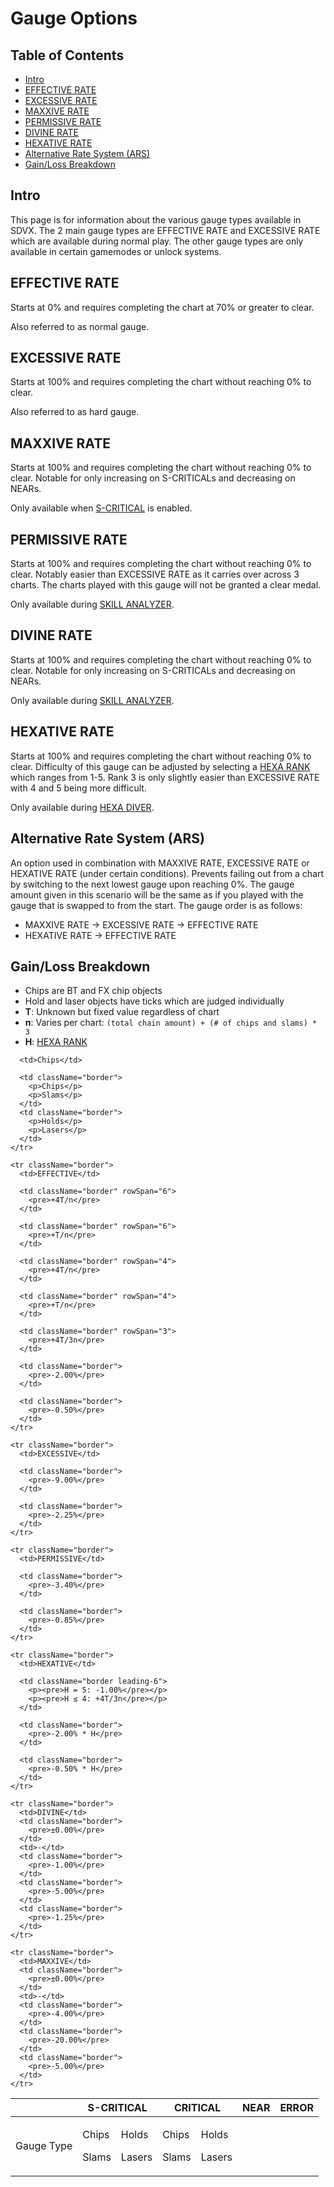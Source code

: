 # Gauge Options

## Table of Contents
- [Intro](#intro)
- [EFFECTIVE RATE](#effective-rate)
- [EXCESSIVE RATE](#excessive-rate)
- [MAXXIVE RATE](#maxxive-rate)
- [PERMISSIVE RATE](#permissive-rate)
- [DIVINE RATE](#divine-rate)
- [HEXATIVE RATE](#hexative-rate)
- [Alternative Rate System (ARS)](#alternative-rate-system-ars)
- [Gain/Loss Breakdown](#gainloss-breakdown)

## Intro
This page is for information about the various gauge types available in SDVX. The 2 main gauge types are EFFECTIVE RATE and EXCESSIVE RATE which are available during normal play. The other gauge types are only available in certain gamemodes or unlock systems.

## EFFECTIVE RATE
Starts at 0% and requires completing the chart at 70% or greater to clear.

Also referred to as normal gauge.

## EXCESSIVE RATE
Starts at 100% and requires completing the chart without reaching 0% to clear.

Also referred to as hard gauge.

## MAXXIVE RATE
Starts at 100% and requires completing the chart without reaching 0% to clear. Notable for only increasing on S-CRITICALs and decreasing on NEARs.

Only available when [S-CRITICAL](/startingout/options#s-critical) is enabled.

## PERMISSIVE RATE
Starts at 100% and requires completing the chart without reaching 0% to clear. Notably easier than EXCESSIVE RATE as it carries over across 3 charts. The charts played with this gauge will not be granted a clear medal.

Only available during [SKILL ANALYZER](/compendium/gamemodes#skill-analyzer).

## DIVINE RATE
Starts at 100% and requires completing the chart without reaching 0% to clear. Notable for only increasing on S-CRITICALs and decreasing on NEARs.

Only available during [SKILL ANALYZER](/compendium/gamemodes#skill-analyzer).

## HEXATIVE RATE
Starts at 100% and requires completing the chart without reaching 0% to clear. Difficulty of this gauge can be adjusted by selecting a [HEXA RANK](/compendium/unlocks#hexadiver) which ranges from 1-5. Rank 3 is only slightly easier than EXCESSIVE RATE with 4 and 5 being more difficult.

Only available during [HEXA DIVER](/compendium/unlocks#hexadiver).

## Alternative Rate System (ARS)
An option used in combination with MAXXIVE RATE, EXCESSIVE RATE or HEXATIVE RATE (under certain conditions). Prevents failing out from a chart by switching to the next lowest gauge upon reaching 0%. The gauge amount given in this scenario will be the same as if you played with the gauge that is swapped to from the start. The gauge order is as follows:

- MAXXIVE RATE -> EXCESSIVE RATE -> EFFECTIVE RATE
- HEXATIVE RATE -> EFFECTIVE RATE


## Gain/Loss Breakdown

- Chips are BT and FX chip objects
- Hold and laser objects have ticks which are judged individually
- **T**: Unknown but fixed value regardless of chart
- **n**: Varies per chart: `(total chain amount) + (# of chips and slams) * 3`
- **H**: [HEXA RANK](/compendium/unlocks#hexadiver)

<table className="border w-full mt-4 text-center align-middle">
  <thead>
    <tr>
      <th></th>
      <th className="border" colSpan="2">S-CRITICAL</th>
      <th className="border" colSpan="2">CRITICAL</th>
      <th className="border">NEAR</th>
      <th className="border" colSpan="2">ERROR</th>
    </tr>
  </thead>
  <tbody>
    <tr className="text-xs leading-4 border-b-3">
      <td className="text-base font-bold">Gauge Type</td>
      <td className="border">
        <p>Chips</p>
        <p>Slams</p>
      </td>
      <td className="border">
        <p>Holds</p>
        <p>Lasers</p>
      </td>
      <td className="border">
        <p>Chips</p>
        <p>Slams</p>
      </td>
      <td className="border">
        <p>Holds</p>
        <p>Lasers</p>
      </td>

      <td>Chips</td>

      <td className="border">
        <p>Chips</p>
        <p>Slams</p>
      </td>
      <td className="border">
        <p>Holds</p>
        <p>Lasers</p>
      </td>
    </tr>

    <tr className="border">
      <td>EFFECTIVE</td>

      <td className="border" rowSpan="6">
        <pre>+4T/n</pre>
      </td>

      <td className="border" rowSpan="6">
        <pre>+T/n</pre>
      </td>

      <td className="border" rowSpan="4">
        <pre>+4T/n</pre>
      </td>

      <td className="border" rowSpan="4">
        <pre>+T/n</pre>
      </td>

      <td className="border" rowSpan="3">
        <pre>+4T/3n</pre>
      </td>

      <td className="border">
        <pre>-2.00%</pre>
      </td>

      <td className="border">
        <pre>-0.50%</pre>
      </td>
    </tr>

    <tr className="border">
      <td>EXCESSIVE</td>

      <td className="border">
        <pre>-9.00%</pre>
      </td>

      <td className="border">
        <pre>-2.25%</pre>
      </td>
    </tr>

    <tr className="border">
      <td>PERMISSIVE</td>

      <td className="border">
        <pre>-3.40%</pre>
      </td>

      <td className="border">
        <pre>-0.85%</pre>
      </td>
    </tr>

    <tr className="border">
      <td>HEXATIVE</td>

      <td className="border leading-6">
        <p><pre>H = 5: -1.00%</pre></p>
        <p><pre>H ≤ 4: +4T/3n</pre></p>
      </td>

      <td className="border">
        <pre>-2.00% * H</pre>
      </td>

      <td className="border">
        <pre>-0.50% * H</pre>
      </td>
    </tr>

    <tr className="border">
      <td>DIVINE</td>
      <td className="border">
        <pre>±0.00%</pre>
      </td>
      <td>-</td>
      <td className="border">
        <pre>-1.00%</pre>
      </td>
      <td className="border">
        <pre>-5.00%</pre>
      </td>
      <td className="border">
        <pre>-1.25%</pre>
      </td>
    </tr>

    <tr className="border">
      <td>MAXXIVE</td>
      <td className="border">
        <pre>±0.00%</pre>
      </td>
      <td>-</td>
      <td className="border">
        <pre>-4.00%</pre>
      </td>
      <td className="border">
        <pre>-20.00%</pre>
      </td>
      <td className="border">
        <pre>-5.00%</pre>
      </td>
    </tr>
  </tbody>
</table>